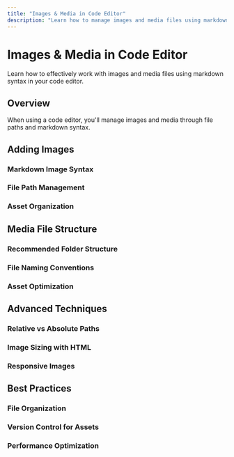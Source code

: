 ```yaml
---
title: "Images & Media in Code Editor"
description: "Learn how to manage images and media files using markdown in your code editor"
---
```


# Images & Media in Code Editor

Learn how to effectively work with images and media files using markdown syntax in your code editor.

## Overview

When using a code editor, you'll manage images and media through file paths and markdown syntax.

## Adding Images

### Markdown Image Syntax

### File Path Management

### Asset Organization

## Media File Structure

### Recommended Folder Structure

### File Naming Conventions

### Asset Optimization

## Advanced Techniques

### Relative vs Absolute Paths

### Image Sizing with HTML

### Responsive Images

## Best Practices

### File Organization

### Version Control for Assets

### Performance Optimization
